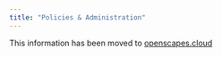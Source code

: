 ```yaml
---
title: "Policies & Administration"
---
```


This information has been moved to [openscapes.cloud](https://openscapes.cloud)
